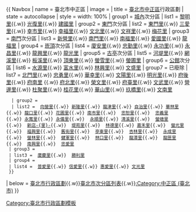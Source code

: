 {{ Navbox
| name = 臺北市中正區
| image = 
| title = [[臺北市]][[中正區 (臺北市)|中正區]]行政區劃
| state = autocollapse
| style = width: 100%
| group1 = [[臺北城內|城內]]次分區
| list1 = {{nowrap begin}}[[黎明里 (臺北市)|黎明里]]{{.w}} [[光復里 (臺北市)|光復里]]{{.w}} [[建國里 (臺北市)|建國里]]{{nowrap end}}
| group2 = [[三板橋|東門]]次分區
| list2 = {{nowrap begin}} [[東門里 (臺北市)|東門里]]{{.w}}  [[三愛里 (臺北市)|三愛里]]{{.w}}  [[幸市里]]{{.w}}  [[幸福里 (臺北市)|幸福里]]{{.w}}  [[文北里]]{{.w}}  [[文祥里]]{{.w}} [[梅花里]]{{nowrap end}}
| group3 = [[龍匣口|南門]]次分區
| list3 = {{nowrap begin}} [[新營里 (臺北市)|新營里]]{{.w}} [[南門里 (臺北市)|南門里]]{{.w}} [[南福里]]{{.w}} [[愛國里]]{{.w}} [[龍福里 (臺北市)|龍福里]]{{nowrap end}}
| group4 = [[崁頂 (臺北市)|崁頂]]次分區
| list4 = {{nowrap begin}} [[廈安里]]{{.w}} [[忠勤里]]{{.w}} [[永功里]]{{.w}} [[永昌里]]{{.w}} [[龍興里]]{{.w}} [[龍光里]]{{nowrap end}}
| group5 = [[古亭 (臺北市)|古亭]]次分區
| list5 = {{nowrap begin}} [[河堤里]]{{.w}} [[網溪里]]{{.w}} [[板溪里]]{{.w}} [[頂東里]]{{.w}} [[螢雪里]]{{.w}} [[螢圃里]]{{nowrap end}}
| group6 = [[林口 (臺北市)|公館]]次分區
| list6 = {{nowrap begin}} [[水源里 (臺北市)|水源里]]{{.w}} [[富水里]]{{.w}} [[林興里]]{{.w}}  [[文盛里]]{{nowrap end}}
| group7 = 已廢除
| list7 = {{Navbox subgroup
   |group1 = {{nowrap|昔日[[城中區 (臺北市)|城中區]]範圍}}
   |list1  = {{nowrap begin}} [[文賓里]]{{.w}} [[北門里 (臺北市)|北門里]]{{.w}} [[忠勇里]]{{.w}} [[華幸里]]{{.w}} [[文陽里]]{{.w}}  [[明光里]]{{.w}}  [[府後里]]{{.w}}  [[府南里]] {{.w}}  [[府北里]]{{.w}}  [[榮文里]]{{.w}}  [[府臺里]]{{.w}} [[文武里 (臺北市)|文武里]]{{.w}}  [[營邊里]]{{.w}}  [[杜聚里]]{{.w}}  [[桂花里]]{{.w}}  [[華山里]]{{.w}}  [[玖橋里]]{{.w}}  [[文南里 (臺北市)|文南里]]{{nowrap end}}
   | group2 = {{nowrap|昔日[[古亭區]]範圍}}
   | list2 = {{nowrap begin}} [[向營里]]{{.w}} [[新隆里]]{{.w}} [[龍津里 (臺北市)|龍津里]]{{.w}} [[自治里]]{{.w}} [[華林里]]{{.w}} [[龍口里]]{{.w}} [[花圃里]]{{.w}} [[南市里 (臺北市)|南市里]]{{.w}}  [[忠恕里]]{{.w}}  [[忠義里]]{{.w}} [[永寬里]]{{.w}} [[永儀里]]{{.w}}  [[永順里]]{{.w}} [[清溪里]]{{.w}}  [[螢塘里]]{{.w}}  [[新店里 (臺北市)|新店-{里}-]]{{.w}}  [[堤苑里]]{{.w}}  [[林德里]]{{.w}} [[嘉禾里 (臺北市)|嘉禾里]]{{.w}}  [[螢光里]]{{.w}}  [[福興里 (臺北市古亭區)|福興里]]{{.w}}  [[舊街里]]{{.w}}  [[亭東里]]{{.w}}  [[杏林里]]{{.w}}  [[永成里 (臺北市)|永成里]]{{.w}}  [[螢林里]]{{.w}}  [[健軍里]]{{.w}}  [[林口里]]{{.w}}  [[龍潭里 (臺北市)|龍潭里]]{{.w}}  [[龍匣里]]{{.w}}  [[南興里]]{{.w}}  [[忠愛里]]{{nowrap end}}
  | group3 = {{nowrap|昔日[[雙園區]]範圍}}
  | list3 = {{nowrap begin}} [[廈慶里]]{{.w}}  [[勝利里]]{{nowrap end}}
  | group4 = {{nowrap|昔日[[大安區 (臺北市)|大安區]]範圍}}
  | list4 = {{nowrap begin}} [[普愛里]]{{.w}} [[信愛里]]{{.w}} [[惠愛里]]{{.w}} [[文光里]] {{nowrap end}}
  }}
| below = [[臺北市行政區劃]]{{.w}}[[臺北市次分區列表]]{{.w}}[[:Category:中正區 (臺北市)]]
}}<noinclude>
[[Category:臺北市行政區劃模板]]
[[Category:中正區 (臺北市)| ]]
</noinclude>